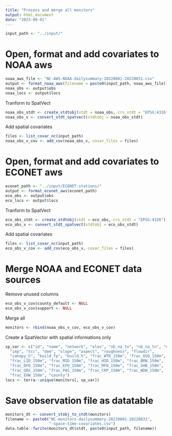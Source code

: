```yaml
---
title: "Process and merge all monitors"
output: html_document
date: "2023-09-01"
---
```


```r
input_path <- "../input/"
```

# Open, format and add covariates to NOAA aws 

```r
noaa_aws_file <- "NC-AWS-NOAA-dailysummary-20220601-20220831.csv"
output <- format_noaa_aws(filename = paste0(input_path, noaa_aws_file))
noaa_obs <- output$obs
noaa_locs <- output$locs
```

Tranform to SpatVect

```r
noaa_obs_stdt <- create_stdtobj(stdt = noaa_obs, crs_stdt = "EPSG:4326")
noaa_obs_v <- convert_stdt_spatvect(stdtobj = noaa_obs_stdt)
```

Add spatial covariates

```r
files <- list_covar_nc(input_path)
noaa_obs_v_cov <- add_cov(noaa_obs_v, covar_files = files)
```

# Open, format and add covariates to ECONET aws 

```r
econet_path <- "../input/ECONET-stations/"
output <- format_econet_aws(econet_path)
eco_obs <- output$obs
eco_locs <- output$locs
```

Tranform to SpatVect

```r
eco_obs_stdt <- create_stdtobj(stdt = eco_obs, crs_stdt = "EPSG:4326")
eco_obs_v <- convert_stdt_spatvect(stdtobj = eco_obs_stdt)
```

Add spatial covariates

```r
files <- list_covar_nc(input_path)
eco_obs_v_cov <- add_cov(eco_obs_v, covar_files = files)
```

# Merge NOAA and ECONET data sources

Remove unused columns

```r
eco_obs_v_cov$county_default <- NULL
eco_obs_v_cov$support <- NULL
```

Merge all 

```r
monitors <- rbind(noaa_obs_v_cov, eco_obs_v_cov)
```

Create a SpatVector with spatial informations only 

```r
sp_var <- c("id", "name", "network", "elev", "nb_na_tx", "nb_na_tn", "na_flag",
  "imp", "tcc", "dem", "slope", "aspect", "roughness", "flowdir",
  "canopy_h", "build_fp", "build_h", "frac_WTR_150m", "frac_OSD_150m",
  "frac_LID_150m", "frac_MID_150m", "frac_HID_150m", "frac_BRN_150m",
  "frac_DFO_150m", "frac_EFO_150m", "frac_MFO_150m", "frac_SHB_150m",
  "frac_GRS_150m", "frac_PAS_150m", "frac_CRP_150m", "frac_WDW_150m",
  "frac_EHW_150m", "county")
locs <- terra::unique(monitors[, sp_var]) 
```

# Save observation file as datatable

```r
monitors_dt <- convert_stobj_to_stdt(monitors)
filename <- paste0("NC-monitors-dailysummary-20220601-20220831",
                   "-space-time-covariates.csv")
data.table::fwrite(monitors_dt$stdt, paste0(input_path, filename))
```

